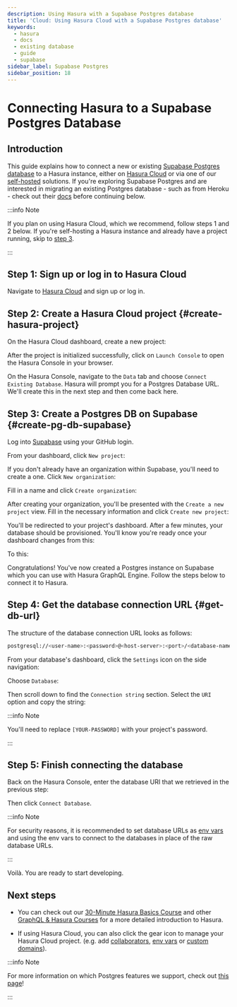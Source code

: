 ```yaml
---
description: Using Hasura with a Supabase Postgres database
title: 'Cloud: Using Hasura Cloud with a Supabase Postgres database'
keywords:
  - hasura
  - docs
  - existing database
  - guide
  - supabase
sidebar_label: Supabase Postgres
sidebar_position: 18
---
```



# Connecting Hasura to a Supabase Postgres Database

## Introduction

This guide explains how to connect a new or existing [Supabase Postgres database](https://supabase.com/database) to a
Hasura instance, either on [Hasura Cloud](https://cloud.hasura.io) or via one of our
[self-hosted](/deployment/deployment-guides/index.mdx) solutions. If you're exploring Supabase Postgres and are
interested in migrating an existing Postgres database - such as from Heroku - check out their
[docs](https://supabase.com/docs/guides/migrations/heroku) before continuing below.

:::info Note

If you plan on using Hasura Cloud, which we recommend, follow steps 1 and 2 below. If you're self-hosting a Hasura instance and
already have a project running, skip to [step 3](#create-pg-db-supabase).

:::

## Step 1: Sign up or log in to Hasura Cloud

Navigate to [Hasura Cloud](https://cloud.hasura.io/signup/?pg=docs&plcmt=body&cta=navigate-to-hasura-cloud&tech=default)
and sign up or log in.

## Step 2: Create a Hasura Cloud project {#create-hasura-project}

On the Hasura Cloud dashboard, create a new project:

<Thumbnail src="/img/cloud-dbs/create-hasura-cloud-project.png" alt="Create Hasura Cloud project" />

After the project is initialized successfully, click on `Launch Console` to open the Hasura Console in your browser.

On the Hasura Console, navigate to the `Data` tab and choose `Connect Existing Database`. Hasura will prompt you for a
Postgres Database URL. We'll create this in the next step and then come back here.

<Thumbnail src="/img/cloud-dbs/existing-db-setup.png" alt="Hasura Cloud database setup" width="700px" />

## Step 3: Create a Postgres DB on Supabase {#create-pg-db-supabase}

Log into [Supabase](https://app.supabase.com/) using your GitHub login.

From your dashboard, click `New project`:

<Thumbnail
  src="/img/cloud-dbs/supabase/supabase-create-new-project.png"
  alt="Create a new project with Supabase"
  width="700px"
/>

If you don't already have an organization within Supabase, you'll need to create a one. Click `New organization`:

<Thumbnail
  src="/img/cloud-dbs/supabase/supabase-create-new-organization.png"
  alt="Create a new organization with Supabase"
  width="700px"
/>

Fill in a name and click `Create organization`:

<Thumbnail
  src="/img/cloud-dbs/supabase/supabase-new-organization-name.png"
  alt="Name your organization with Supabase"
  width="700px"
/>

After creating your organization, you'll be presented with the `Create a new project` view. Fill in the necessary
information and click `Create new project`:

<Thumbnail
  src="/img/cloud-dbs/supabase/supabase-create-new-project-confirm.png"
  alt="Confirm project creation"
  width="700px"
/>

You'll be redirected to your project's dashboard. After a few minutes, your database should be provisioned. You'll know
you're ready once your dashboard changes from this:

<Thumbnail
  src="/img/cloud-dbs/supabase/supabase-dashboard-provisioning.png"
  alt="Dashboard as project is being provisioned"
  width="700px"
/>

To this:

<Thumbnail
  src="/img/cloud-dbs/supabase/supabase-dashboard-ready.png"
  alt="Dashboard view after provisioning is complete"
  width="700px"
/>

Congratulations! You've now created a Postgres instance on Supabase which you can use with Hasura GraphQL Engine. Follow
the steps below to connect it to Hasura.

## Step 4: Get the database connection URL {#get-db-url}

The structure of the database connection URL looks as follows:

```bash
postgresql://<user-name>:<password>@<host-server>:<port>/<database-name>
```

From your database's dashboard, click the `Settings` icon on the side navigation:

<Thumbnail
  src="/img/cloud-dbs/supabase/supabase-dashboard-settings.png"
  alt="From dashboard, choose settings on the left-hand side"
  width="700px"
/>

Choose `Database`:

<Thumbnail
  src="/img/cloud-dbs/supabase/supabase-database-view.png"
  alt="Database information within the settings view"
  width="700px"
/>

Then scroll down to find the `Connection string` section. Select the `URI` option and copy the string:

<Thumbnail src="/img/cloud-dbs/supabase/supabase-copy-uri.png" alt="Grab the PG db connection string" width="700px" />

:::info Note

You'll need to replace `[YOUR-PASSWORD]` with your project's password.

:::

## Step 5: Finish connecting the database

Back on the Hasura Console, enter the database URI that we retrieved in the previous step:

<Thumbnail
  src="/img/cloud-dbs/supabase/supabase-connected-db.png"
  alt="Connect the database on Hasura Console"
  width="700px"
/>

Then click `Connect Database`.

:::info Note

For security reasons, it is recommended to set database URLs as
[env vars](/hasura-cloud/projects/env-vars.mdx#manage-project-env-vars) and using the env vars to connect to the databases in place
of the raw database URLs.

:::

Voilà. You are ready to start developing.

<Thumbnail src="/img/cloud-dbs/hasura-console.png" alt="Hasura Console" />

## Next steps

- You can check out our [30-Minute Hasura Basics Course](https://hasura.io/learn/graphql/hasura/introduction/) and other
  [GraphQL & Hasura Courses](https://hasura.io/learn/) for a more detailed introduction to Hasura.

- If using Hasura Cloud, you can also click the gear icon to manage your Hasura Cloud project. (e.g. add
  [collaborators](/hasura-cloud/projects/collaborators.mdx#manage-project-collaborators),
  [env vars](/hasura-cloud/projects/env-vars.mdx#manage-project-env-vars) or
  [custom domains](/hasura-cloud/projects/domains.mdx#manage-project-domains)).

<Thumbnail src="/img/getting-started/project-manage.png" alt="Project actions" width="860px" />

:::info Note

For more information on which Postgres features we support, check out [this page](/databases/index.mdx#feature-support)!

:::
